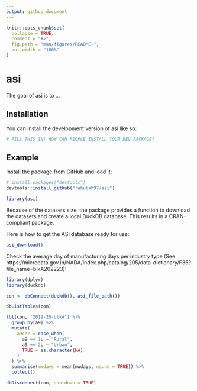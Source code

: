 ```yaml
---
output: github_document
---
```


<!-- README.md is generated from README.Rmd. Please edit that file -->

```r
knitr::opts_chunk$set(
  collapse = TRUE,
  comment = "#>",
  fig.path = "man/figures/README-",
  out.width = "100%"
)
```

# asi

<!-- badges: start -->
<!-- badges: end -->

The goal of asi is to ...

## Installation

You can install the development version of asi like so:

``` r
# FILL THIS IN! HOW CAN PEOPLE INSTALL YOUR DEV PACKAGE?
```

## Example

Install the package from GitHub and load it:

```r
# install.packages("devtools")
devtools::install_github("rahulsh97/asi")
```

```r
library(asi)
```

Because of the datasets size, the package provides a function to download the datasets and create a local DuckDB
database. This results in a CRAN-compliant package.

Here is how to get the ASI database ready for use:

```r
asi_download()
```

Check the average day of manufacturing days per industry type (See https://microdata.gov.in/NADA/index.php/catalog/205/data-dictionary/F35?file_name=blkA202223):

```r
library(dplyr)
library(duckdb)

con <- dbConnect(duckdb(), asi_file_path())

dbListTables(con)

tbl(con, "2019-20-blkA") %>%
  group_by(a9) %>%
  mutate(
    a9chr = case_when(
      a9 == 1L ~ "Rural",
      a9 == 2L ~ "Urban",
      TRUE ~ as.character(NA)
    )
  ) %>%
  summarise(mwdays = mean(mwdays, na.rm = TRUE)) %>%
  collect()

dbDisconnect(con, shutdown = TRUE)
```
